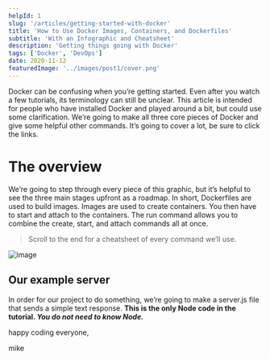 ```yaml
---
helpId: 1
slug: '/articles/getting-started-with-docker'
title: 'How to Use Docker Images, Containers, and Dockerfiles'
subtitle: 'With an Infographic and Cheatsheet'
description: 'Getting things going with Docker'
tags: ['Docker', 'DevOps']
date: 2020-11-12
featuredImage: '../images/post1/cover.png'
---
```

Docker can be confusing when you’re getting started. Even after you watch a few tutorials, its terminology can still be unclear. This article is intended for people who have installed Docker and played around a bit, but could use some clarification. We’re going to make all three core pieces of Docker and give some helpful other commands. It’s going to cover a lot, be sure to click the links.

# The overview
We’re going to step through every piece of this graphic, but it’s helpful to see the three main stages upfront as a roadmap. In short, Dockerfiles are used to build images. Images are used to create containers. You then have to start and attach to the containers. The run command allows you to combine the create, start, and attach commands all at once.

> Scroll to the end for a cheatsheet of every command we’ll use.


![image](../images/post1/cover.png)

## Our example server
In order for our project to do something, we’re going to make a server.js file that sends a simple text response. **This is the only Node code in the tutorial. *You do not need to know Node.***


happy coding everyone,

mike
<br/>
<Recommendations helpIds={[1,2,3]} />
